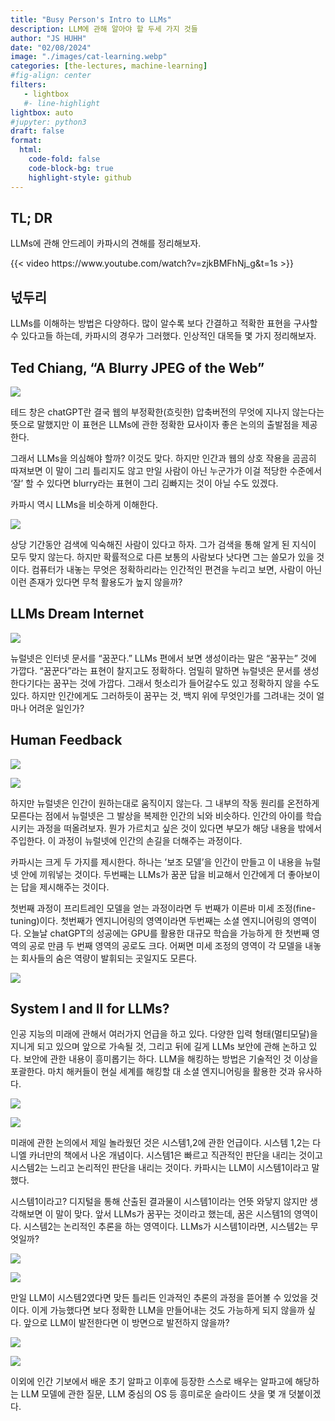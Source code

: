 ```yaml
---
title: "Busy Person's Intro to LLMs" 
description: LLM에 관해 알아야 할 두세 가지 것들 
author: "JS HUHH"
date: "02/08/2024"
image: "./images/cat-learning.webp"
categories: [the-lectures, machine-learning]
#fig-align: center
filters:
   - lightbox
   #- line-highlight
lightbox: auto
#jupyter: python3
draft: false
format:
  html:
    code-fold: false
    code-block-bg: true
    highlight-style: github
---
```


## TL; DR
LLMs에 관해 안드레이 카파시의 견해를 정리해보자. 

{{< video https://www.youtube.com/watch?v=zjkBMFhNj_g&t=1s >}}

## 넋두리 

LLMs를 이해하는 방법은 다양하다. 많이 알수록 보다 간결하고 적확한 표현을 구사할 수 있다고들 하는데, 카파시의 경우가 그러했다. 인상적인 대목들 몇 가지 정리해보자. 

## Ted Chiang, "A Blurry JPEG of the Web"

::: {layout="[-2, 5, -2]"}
![](https://media.newyorker.com/photos/63e43df04138f62754b70bc1/1:1/w_571,h_571,c_limit/Chiang_final.gif)
:::

테드 창은 chatGPT란 결국 웹의 부정확한(흐릿한) 압축버전의 무엇에 지나지 않는다는 뜻으로 말했지만 이 표현은 LLMs에 관한 정확한 묘사이자 좋은 논의의 출발점을 제공한다. 

그래서 LLMs을 의심해야 할까? 이것도 맞다. 하지만 인간과 웹의 상호 작용을 곰곰히 따져보면 이 말이 그리 틀리지도 않고 만일 사람이 아닌 누군가가 이걸 적당한 수준에서 '잘' 할 수 있다면 blurry라는 표현이 그리 김빠지는 것이 아닐 수도 있겠다. 

카파시 역시 LLMs을 비슷하게 이해한다. 

::: {layout="[-1, 5, -1]"}
![](./images/karpathy/karpathy-1.jpeg)
:::

상당 기간동안 검색에 익숙해진 사람이 있다고 하자. 그가 검색을 통해 알게 된 지식이 모두 맞지 않는다. 하지만 확률적으로 다른 보통의 사람보다 낫다면 그는 쓸모가 있을 것이다. 컴퓨터가 내놓는 무엇은 정확하리라는 인간적인 편견을 누리고 보면, 사람이 아닌 이런 존재가 있다면 무척 활용도가 높지 않을까? 

## LLMs Dream Internet

::: {layout="[-1, 5, -1]"}
![](./images/karpathy/karpathy-2.jpeg)
:::

뉴럴넷은 인터넷 문서를 "꿈꾼다." LLMs 편에서 보면 생성이라는 말은 "꿈꾸는" 것에 가깝다. "꿈꾼다"라는 표현이 찰지고도 정확하다. 엄밀히 말하면 뉴럴넷은 문서를 생성한다기다는 꿈꾸는 것에 가깝다. 그래서 헛소리가 들어갈수도 있고 정확하지 않을 수도 있다. 하지만 인간에게도 그러하듯이 꿈꾸는 것, 백지 위에 무엇인가를 그려내는 것이 얼마나 어려운 일인가? 

## Human Feedback 

::: {layout="[[5,-1,5]]"}
![](./images/karpathy/karpathy-3.jpeg)

![](./images/karpathy/karpathy-4.jpeg)
:::

하지만 뉴럴넷은 인간이 원하는대로 움직이지 않는다. 그 내부의 작동 원리를 온전하게 모른다는 점에서 뉴럴넷은 그 발상을 복제한 인간의 뇌와 비슷하다. 인간의 아이를 학습시키는 과정을 떠올려보자. 뭔가 가르치고 싶은 것이 있다면 부모가 해당 내용을 밖에서 주입한다. 이 과정이 뉴럴넷에 인간의 손길을 더해주는 과정이다. 

카파시는 크게 두 가지를 제시한다. 하나는 '보조 모델'을 인간이 만들고 이 내용을 뉴럴넷 안에 끼워넣는 것이다. 두번째는 LLMs가 꿈꾼 답을 비교해서 인간에게 더 좋아보이는 답을 제시해주는 것이다.

첫번째 과정이 프리트레인 모델을 얻는 과정이라면 두 번째가 이른바 미세 조정(fine-tuning)이다. 첫번째가 엔지니어링의 영역이라면 두번째는 소셜 엔지니어링의 영역이다. 오늘날 chatGPT의 성공에는 GPU를 활용한 대규모 학습을 가능하게 한 첫번째 영역의 공로 만큼 두 번째 영역의 공로도 크다. 어쩌면 미세 조정의 영역이 각 모델을 내놓는 회사들의 숨은 역량이 발휘되는 곳일지도 모른다. 

::: {layout="[[-1,5,-1]]"}
![](./images/karpathy/karpathy-6.jpeg)
:::

## System I and II for LLMs?

인공 지능의 미래에 관해서 여러가지 언급을 하고 있다. 다양한 입력 형태(멀티모달)을 지니게 되고 있으며 앞으로 가속될 것, 그리고 뒤에 길게 LLMs 보안에 관해 논하고 있다. 보안에 관한 내용이 흥미롭기는 하다. LLM을 해킹하는 방법은 기술적인 것 이상을 포괄한다. 마치 해커들이 현실 세계를 해킹할 대 소셜 엔지니어링을 활용한 것과 유사하다. 

::: {layout="[[5,-1,5]]"}
![](./images/karpathy/karpathy-7.jpeg)

![](./images/karpathy/karpathy-8.jpeg)
:::

미래에 관한 논의에서 제일 놀라웠던 것은 시스템1,2에 관한 언급이다. 시스템 1,2는 다니엘 카너만의 책에서 나온 개념이다. 시스템1은 빠르고 직관적인 판단을 내리는 것이고 시스템2는 느리고 논리적인 판단을 내리는 것이다. 카파시는 LLM이 시스템1이라고 말했다.

시스템1이라고? 디지털을 통해 산출된 결과물이 시스템1이라는 언뜻 와닿지 않지만 생각해보면 이 말이 맞다. 앞서 LLMs가 꿈꾸는 것이라고 했는데, 꿈은 시스템1의 영역이다. 시스템2는 논리적인 추론을 하는 영역이다. LLMs가 시스템1이라면, 시스템2는 무엇일까?

::: {layout="[[5,-1,5]]"}
![](./images/karpathy/karpathy-9.jpeg)

![](./images/karpathy/karpathy-10.jpeg)
:::

만일 LLM이 시스템2였다면 맞든 틀리든 인과적인 추론의 과정을 뜯어볼 수 있었을 것이다. 이게 가능했다면 보다 정확한 LLM을 만들어내는 것도 가능하게 되지 않을까 싶다. 앞으로 LLM이 발전한다면 이 방면으로 발전하지 않을까? 

::: {layout="[[5,-1,5]]"}
![](./images/karpathy/karpathy-11.jpeg)

![](./images/karpathy/karpathy-12.jpeg)
:::

이외에 인간 기보에서 배운 초기 알파고 이후에 등장한 스스로 배우는 알파고에 해당하는 LLM 모델에 관한 질문, LLM 중심의 OS 등 흥미로운 슬라이드 샷을 몇 개 덧붙이겠다. 